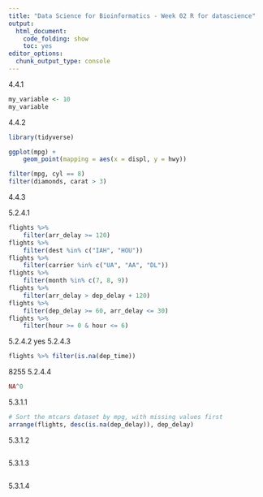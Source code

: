 ```yaml
---
title: "Data Science for Bioinformatics - Week 02 R for datascience"
output: 
  html_document:
    code_folding: show
    toc: yes
editor_options: 
  chunk_output_type: console
---
```


4.4.1
```r
my_variable <- 10
my_variable
```

4.4.2
```r
library(tidyverse)

ggplot(mpg) +
    geom_point(mapping = aes(x = displ, y = hwy))

filter(mpg, cyl == 8)
filter(diamonds, carat > 3)
```
4.4.3

5.2.4.1
```r
flights %>%
    filter(arr_delay >= 120)
flights %>%
    filter(dest %in% c("IAH", "HOU"))
flights %>%
    filter(carrier %in% c("UA", "AA", "DL"))
flights %>%
    filter(month %in% c(7, 8, 9))
flights %>%
    filter(arr_delay > dep_delay + 120)
flights %>%
    filter(dep_delay >= 60, arr_delay <= 30)
flights %>%
    filter(hour >= 0 & hour <= 6)
```
5.2.4.2
yes
5.2.4.3
```r
flights %>% filter(is.na(dep_time))
```
8255
5.2.4.4
```r
NA^0
```


5.3.1.1

```r
# Sort the mtcars dataset by mpg, with missing values first
arrange(flights, desc(is.na(dep_delay)), dep_delay)
```

5.3.1.2
```r

```
5.3.1.3
```r

```
5.3.1.4
```r

```




